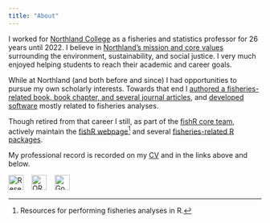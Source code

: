 ```yaml
---
title: "About"
---
```


I worked for [Northland College](https://www.northland.edu/) as a fisheries and statistics professor for 26 years until 2022. I believe in [Northland's mission and core values](https://www.northland.edu/sustainability/) surrounding the environment, sustainability, and social justice. I very much enjoyed helping students to reach their academic and career goals.

While at Northland (and both before and since) I had opportunities to pursue my own scholarly interests. Towards that end I [authored a fisheries-related book, book chapter, and several journal articles](publications.html), and [developed software](software.html) mostly related to fisheries analyses.

Though retired from that career I still, as part of the [fishR core team](https://github.com/fishR-Core-Team), actively maintain the [fishR webpage](https://fishr-core-team.github.io/fishR/)^[Resources for performing fisheries analyses in R.] and several [fisheries-related R packages](software.html).

My professional record is recorded on my [CV](../zresources/CV.pdf) and in the links above and below.

<div align="center">
<a href="https://www.researchgate.net/profile/Derek_Ogle/" target="_blank"><img src="../zresources/img/researchgate.png" alt="Research Gate" height="30"></a> &nbsp;&nbsp; <a href="http://orcid.org/0000-0002-0370-9299" target="_blank"><img src="../zresources/img/ORCID.png" alt="ORCID" height="30"></a> &nbsp;&nbsp; <a href="https://scholar.google.com/citations?view_op=list_works&hl=en&user=Hif-IKsAAAAJ" target="_blank"><img src="../zresources/img/GoogleScholar.jpg" alt="Google Scholar" height="30"></a>
</div>
